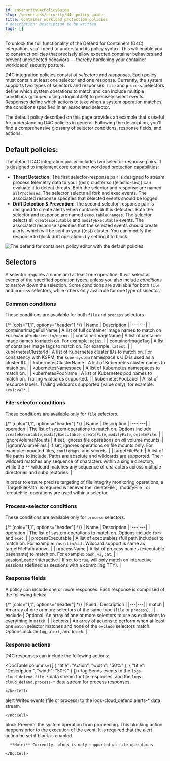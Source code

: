 ```yaml
---
id: enSecurityD4cPolicyGuide
slug: /serverless/security/d4c-policy-guide
title: Container workload protection policies
# description: Description to be written
tags: []
---
```


<div id="d4c-policy-guide"></div>

To unlock the full functionality of the Defend for Containers (D4C) integration, you'll need to understand its policy syntax. This will enable you to construct policies that precisely allow expected container behaviors and prevent unexpected behaviors — thereby hardening your container workloads' security posture.

D4C integration policies consist of _selectors_ and _responses_. Each policy must contain at least one selector and one response. Currently, the system supports two types of selectors and responses: `file` and `process`.
Selectors define which system operations to match and can include multiple conditions (grouped using a logical `AND`) to precisely select events. Responses define which actions to take when a system operation matches the conditions specified in an associated selector.

The default policy described on this page provides an example that's useful for understanding D4C policies in general. Following the description, you'll find a comprehensive glossary of selector conditions, response fields, and actions.

<div id="d4c-default-policies"></div>

## Default policies:
The default D4C integration policy includes two selector-response pairs. It is designed to implement core container workload protection capabilities:

- **Threat Detection:** The first selector-response pair is designed to stream process telemetry data to your ((es)) cluster so ((elastic-sec)) can evaluate it to detect threats. Both the selector and response are named `allProcesses`. The selector selects all fork and exec events. The associated response specifies that selected events should be logged.
- **Drift Detection & Prevention:** The second selector-response pair is designed to create alerts when container drift is detected. Both the selector and response are named `executableChanges`. The selector selects all `createExecutable` and `modifyExecutable` events. The associated response specifies that the selected events should create alerts, which will be sent to your ((es)) cluster. You can modify the response to block drift operations by setting it to block.

![The defend for containers policy editor with the default policies](../images/d4c-policy-guide/-cloud-native-security-d4c-policy-editor.png)

<div id="d4c-selectors-glossary"></div>

## Selectors
A selector requires a name and at least one operation. It will select all events of the specified operation types, unless you also include _conditions_ to narrow down the selection. Some conditions are available for both `file` and `process` selectors, while others only available for one type of selector.

### Common conditions
These conditions are available for both `file` and `process` selectors.

{/* [cols="1,1", options="header"] */}
| Name | Description  |
|---|---|
| containerImageFullName | A list of full container image names to match on. For example: `docker.io/nginx`. |
| containerImageName | A list of container image names to match on. For example: `nginx`. |
| containerImageTag | A list of container image tags to match on. For example: `latest`. |
| kubernetesClusterId | A list of Kubernetes cluster IDs to match on. For consistency with KSPM, the `kube-system` namespace's UID is used as a cluster ID. |
| kubernetesClusterName | A list of Kubernetes cluster names to match on. |
| kubernetesNamespace | A list of Kubernetes namespaces to match on. |
| kubernetesPodName | A list of Kubernetes pod names to match on. Trailing wildcards supported. |
| kubernetesPodLabel | A list of resource labels. Trailing wildcards supported (value only), for example: `key1:val*`. |

### File-selector conditions
These conditions are available only for `file` selectors.

{/* [cols="1,1", options="header"] */}
| Name | Description  |
|---|---|
| operation | The list of system operations to match on. Options include `createExecutable`, `modifyExecutable`, `createFile`, `modifyFile`, `deleteFile`. |
| ignoreVolumeMounts | If set, ignores file operations on _all_ volume mounts. |
| ignoreVolumeFiles | If set, ignores operations on file mounts only. For example: mounted files, `configMaps`, and secrets. |
| targetFilePath | A list of file paths to include. Paths are absolute and wildcards are supported. The `*` wildcard matches any sequence of characters within a single directory, while the `**` wildcard matches any sequence of characters across multiple directories and subdirectories. |

<DocCallOut title="Note">
In order to ensure precise targeting of file integrity monitoring operations, a `TargetFilePath` is required whenever the `deleteFile`, `modifyFile`, or `createFile` operations are used within a selector.
</DocCallOut>

### Process-selector conditions
These conditions are available only for `process` selectors.

{/* [cols="1,1", options="header"] */}
| Name | Description  |
|---|---|
| operation | The list of system operations to match on. Options include `fork` and `exec`. |
| processExecutable | A list of executables (full path included) to match on. For example: `/usr/bin/cat`. Wildcard support is same as targetFilePath above. |
| processName | A list of process names (executable basename) to match on. For example: `bash`, `vi`, `cat`. |
| sessionLeaderInteractive | If set to `true`, will only match on interactive sessions (defined as sessions with a controlling TTY). |

### Response fields
A policy can include one or more responses. Each response is comprised of the following fields:

{/* [cols="1,1", options="header"] */}
| Field | Description  |
|---|---|
| match | An array of one or more selectors of the same type (`file` or `process`). |
| exclude | Optional. An array of one or more selectors to use as exclusions to everything in `match`. |
| actions | An array of actions to perform when at least one `match` selector matches and none of the `exclude` selectors match. Options include `log`, `alert`, and `block`. |

### Response actions
D4C responses can include the following actions:

<DocTable columns={[
  {
    "title": "Action",
    "width": "50%"
  },
  {
    "title": "Description ",
    "width": "50%"
  }
]}>
  <DocRow>
    <DocCell>log</DocCell>
    <DocCell>
      Sends events to the `logs-cloud_defend.file-*` data stream for file responses, and the `logs-cloud_defend.process-*` data stream for process responses.
      
    </DocCell>
  </DocRow>
  <DocRow>
    <DocCell>alert</DocCell>
    <DocCell>
      Writes events (file or process) to the logs-cloud_defend.alerts-* data stream.
      
    </DocCell>
  </DocRow>
  <DocRow>
    <DocCell>block</DocCell>
    <DocCell>
      Prevents the system operation from proceeding. This blocking action happens prior to the execution of the event. It is required that the alert action be set if block is enabled.
      
      **Note:** Currently, block is only supported on file operations.
      
    </DocCell>
  </DocRow>
</DocTable>
